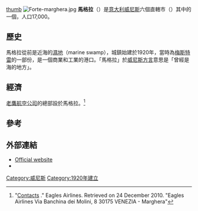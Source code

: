 {{NOT|馬格拉河}}
[[file:Marghera_-_Chiesa_di_Sant'Antonio.jpg|thumb]]
[[File:Forte-marghera.jpg|right]]
'''馬格拉'''（{{lang-it|'''Marghera'''}}）是[[意大利|意大利]][[威尼斯|威尼斯]]六個直轄市（{{lang|it|municipalità}}）其中的一個，人口17,000。

==歷史==
馬格拉從前是近海的[[濕地|濕地]]（marine swamp），城鎮始建於1920年，當時為[[梅斯特雷|梅斯特雷]]的一部份，是一個商業和工業的港口。「馬格拉」於[[威尼斯語|威尼斯方言]]意思是「曾經是海的地方」。

==經濟==
[[老鷹航空公司|老鷹航空公司]]的總部設於馬格拉。<ref>"[http://www.eaglesairlines.com/contatti.aspx?lang=en Contacts] {{Wayback|url=http://www.eaglesairlines.com/contatti.aspx?lang=en |date=20120316122223 }}." Eagles Airlines. Retrieved on 24 December 2010. "Eagles Airlines Via Banchina dei Molini, 8 30175 VENEZIA - Marghera"</ref>

==參考==
{{reflist}}

==外部連結==
{{commons category|Marghera}}
*[https://web.archive.org/web/20100213144512/http://www.comune.venezia.it/flex/cm/pages/ServeBLOB.php/L/IT/IDPagina/8456 Official website] {{it icon}}
* {{cite book|author=Paolo Costantini |coauthors=Gianfranco Mossetto |title=Venezia-Marghera: fotografia e trasformazioni nella città contemporanea |year=1997 |publisher=Charta |location=Italy |isbn= }}

{{coord|45|27|N|12|13|E|display=title|region:IT_type:city_source:GNS-enwiki}}

{{Authority control}}
[[Category:威尼斯|Category:威尼斯]]
[[Category:1920年建立|Category:1920年建立]]